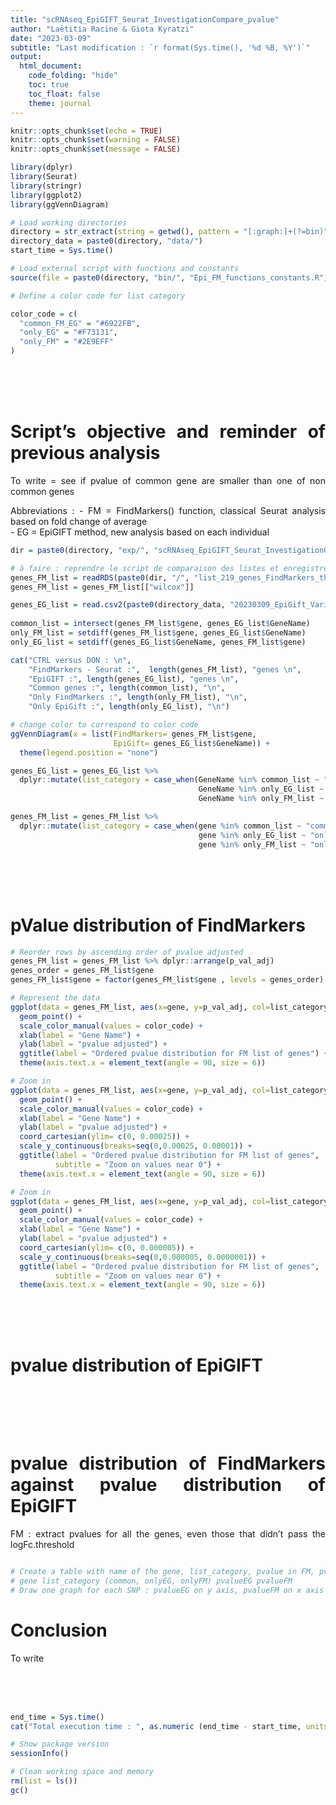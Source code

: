 ```yaml
---
title: "scRNAseq_EpiGIFT_Seurat_InvestigationCompare_pvalue"
author: "Laëtitia Racine & Giota Kyratzi"
date: "2023-03-09"
subtitle: "Last modification : `r format(Sys.time(), '%d %B, %Y')`"
output:
  html_document:
    code_folding: "hide"
    toc: true
    toc_float: false
    theme: journal
---
```


<style>
body {text-align: justify}
</style>

```r

knitr::opts_chunk$set(echo = TRUE)
knitr::opts_chunk$set(warning = FALSE)
knitr::opts_chunk$set(message = FALSE)

```

```r

library(dplyr)
library(Seurat)
library(stringr)
library(ggplot2)
library(ggVennDiagram)

```

```r

# Load working directories
directory = str_extract(string = getwd(), pattern = "[:graph:]+(?=bin)")
directory_data = paste0(directory, "data/")
start_time = Sys.time()

# Load external script with functions and constants
source(file = paste0(directory, "bin/", "Epi_FM_functions_constants.R"))

# Define a color code for list category 

color_code = c(
  "common_FM_EG" = "#6922FB",
  "only_EG" = "#F73131",
  "only_FM" = "#2E9EFF"
)

```


<br><br><br>


# Script's objective and reminder of previous analysis

To write = see if pvalue of common gene are smaller than one of non common genes

Abbreviations : 
- FM = FindMarkers() function, classical Seurat analysis based on fold change of average  
- EG = EpiGIFT method, new analysis based on each individual  
  
```r

dir = paste0(directory, "exp/", "scRNAseq_EpiGIFT_Seurat_InvestigationGenesSeurat/")

# à faire : reprendre le script de comparaison des listes et enregistrer les listes common, onlyFM, onlyEG
genes_FM_list = readRDS(paste0(dir, "/", "list_219_genes_FindMarkers_th0.15_wilcox_pval0.05.rds"))
genes_FM_list = genes_FM_list[["wilcox"]]

genes_EG_list = read.csv2(paste0(directory_data, "20230309_EpiGift_Variable174Genes_pSNP5gt40.csv"), sep =",")
  
common_list = intersect(genes_FM_list$gene, genes_EG_list$GeneName)
only_FM_list = setdiff(genes_FM_list$gene, genes_EG_list$GeneName)
only_EG_list = setdiff(genes_EG_list$GeneName, genes_FM_list$gene)

```

```r

cat("CTRL versus DON : \n",
    "FindMarkers - Seurat :",  length(genes_FM_list), "genes \n",
    "EpiGIFT :", length(genes_EG_list), "genes \n",
    "Common genes :", length(common_list), "\n",
    "Only FindMarkers :", length(only_FM_list), "\n",
    "Only EpiGift :", length(only_EG_list), "\n")

# change color to correspond to color code 
ggVennDiagram(x = list(FindMarkers= genes_FM_list$gene, 
                       EpiGift= genes_EG_list$GeneName)) +
  theme(legend.position = "none") 

```

```r

genes_EG_list = genes_EG_list %>%
  dplyr::mutate(list_category = case_when(GeneName %in% common_list ~ "common_FM_EG",
                                          GeneName %in% only_EG_list ~ "only_EG",
                                          GeneName %in% only_FM_list ~ "only_FM"))

genes_FM_list = genes_FM_list %>%
  dplyr::mutate(list_category = case_when(gene %in% common_list ~ "common_FM_EG",
                                          gene %in% only_EG_list ~ "only_EG",
                                          gene %in% only_FM_list ~ "only_FM"))

```



<br><br><br>



# pValue distribution of FindMarkers 

```r

# Reorder rows by ascending order of pvalue adjusted
genes_FM_list = genes_FM_list %>% dplyr::arrange(p_val_adj)
genes_order = genes_FM_list$gene
genes_FM_list$gene = factor(genes_FM_list$gene , levels = genes_order)

```

```r

# Represent the data
ggplot(data = genes_FM_list, aes(x=gene, y=p_val_adj, col=list_category)) +
  geom_point() +
  scale_color_manual(values = color_code) +
  xlab(label = "Gene Name") +
  ylab(label = "pvalue adjusted") +
  ggtitle(label = "Ordered pvalue distribution for FM list of genes") +
  theme(axis.text.x = element_text(angle = 90, size = 6))

```

```r

# Zoom in
ggplot(data = genes_FM_list, aes(x=gene, y=p_val_adj, col=list_category)) +
  geom_point() +
  scale_color_manual(values = color_code) +
  xlab(label = "Gene Name") +
  ylab(label = "pvalue adjusted") +
  coord_cartesian(ylim= c(0, 0.00025)) +
  scale_y_continuous(breaks=seq(0,0.00025, 0.00001)) +
  ggtitle(label = "Ordered pvalue distribution for FM list of genes",
          subtitle = "Zoom on values near 0") +
  theme(axis.text.x = element_text(angle = 90, size = 6))

```

```r

# Zoom in
ggplot(data = genes_FM_list, aes(x=gene, y=p_val_adj, col=list_category)) +
  geom_point() +
  scale_color_manual(values = color_code) +
  xlab(label = "Gene Name") +
  ylab(label = "pvalue adjusted") +
  coord_cartesian(ylim= c(0, 0.000005)) +
  scale_y_continuous(breaks=seq(0,0.000005, 0.0000001)) +
  ggtitle(label = "Ordered pvalue distribution for FM list of genes",
          subtitle = "Zoom on values near 0") +
  theme(axis.text.x = element_text(angle = 90, size = 6))

```

<br><br><br>



# pvalue distribution of EpiGIFT

```r

```



<br><br><br>



# pvalue distribution of FindMarkers against pvalue distribution of EpiGIFT

FM : extract pvalues for all the genes, even those that didn't pass the logFc.threshold
```r

```

```r

# Create a table with name of the gene, list_category, pvalue in FM, pvalue in EG
# gene list_category (common, onlyEG, onlyFM) pvalueEG pvalueFM
# Draw one graph for each SNP : pvalueEG on y axis, pvalueFM on x axis and different colors for list_category


```



# Conclusion
   
To write 


<br><br><br>



```r

end_time = Sys.time()
cat("Total execution time : ", as.numeric (end_time - start_time, units = "mins"), "minutes")

# Show package version
sessionInfo()

```

```r

# Clean working space and memory 
rm(list = ls())
gc()

```
